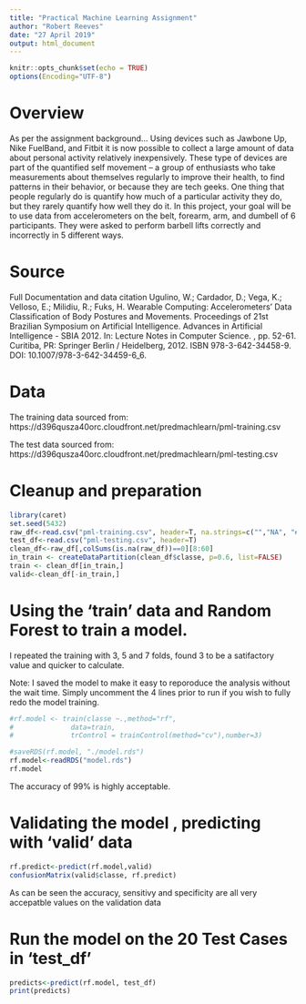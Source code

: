 ```yaml
---
title: "Practical Machine Learning Assignment"
author: "Robert Reeves"
date: "27 April 2019"
output: html_document
---
```


```r
knitr::opts_chunk$set(echo = TRUE)
options(Encoding="UTF-8")
```

# Overview
As per the assignment background...
Using devices such as Jawbone Up, Nike FuelBand, and Fitbit it is now possible to collect a large amount of data about personal activity relatively inexpensively. These type of devices are part of the quantified self movement – a group of enthusiasts who take measurements about themselves regularly to improve their health, to find patterns in their behavior, or because they are tech geeks. One thing that people regularly do is quantify how much of a particular activity they do, but they rarely quantify how well they do it. In this project, your goal will be to use data from accelerometers on the belt, forearm, arm, and dumbell of 6 participants. They were asked to perform barbell lifts correctly and incorrectly in 5 different ways. 

# Source
Full Documentation and data citation
Ugulino, W.; Cardador, D.; Vega, K.; Velloso, E.; Milidiu, R.; Fuks, H. Wearable Computing: Accelerometers' Data Classification of Body Postures and Movements. Proceedings of 21st Brazilian Symposium on Artificial Intelligence. Advances in Artificial Intelligence - SBIA 2012. In: Lecture Notes in Computer Science. , pp. 52-61. Curitiba, PR: Springer Berlin / Heidelberg, 2012. ISBN 978-3-642-34458-9. DOI: 10.1007/978-3-642-34459-6_6. 

# Data
The training data sourced from:
https://d396qusza40orc.cloudfront.net/predmachlearn/pml-training.csv

The test data sourced from:
https://d396qusza40orc.cloudfront.net/predmachlearn/pml-testing.csv

# Cleanup and preparation
```R
library(caret)
set.seed(5432)
raw_df<-read.csv("pml-training.csv", header=T, na.strings=c("","NA", "#DIV/0!"))
test_df<-read.csv("pml-testing.csv", header=T)
clean_df<-raw_df[,colSums(is.na(raw_df))==0][8:60]
in_train <- createDataPartition(clean_df$classe, p=0.6, list=FALSE)
train <- clean_df[in_train,]
valid<-clean_df[-in_train,]

```



# Using the 'train' data and Random Forest to train a model. 
I repeated the training with 3, 5 and 7 folds, found 3 to be a satifactory value and quicker to calculate. 

Note: I saved the model to make it easy to reporoduce the analysis without the wait time. Simply uncomment the 4 lines prior to run if you wish to fully redo the model training.

```r
#rf.model <- train(classe ~.,method="rf",
#              data=train, 
#              trControl = trainControl(method="cv"),number=3)

#saveRDS(rf.model, "./model.rds")
rf.model<-readRDS("model.rds")
rf.model
```
The accuracy of 99% is highly acceptable.


# Validating the model , predicting with 'valid' data
```r
rf.predict<-predict(rf.model,valid)
confusionMatrix(valid$classe, rf.predict)
```
As can be seen the accuracy, sensitivy and specificity are all very accepatble values on the validation data


# Run the model on the 20 Test Cases in 'test_df'
```r

predicts<-predict(rf.model, test_df)
print(predicts)

```
